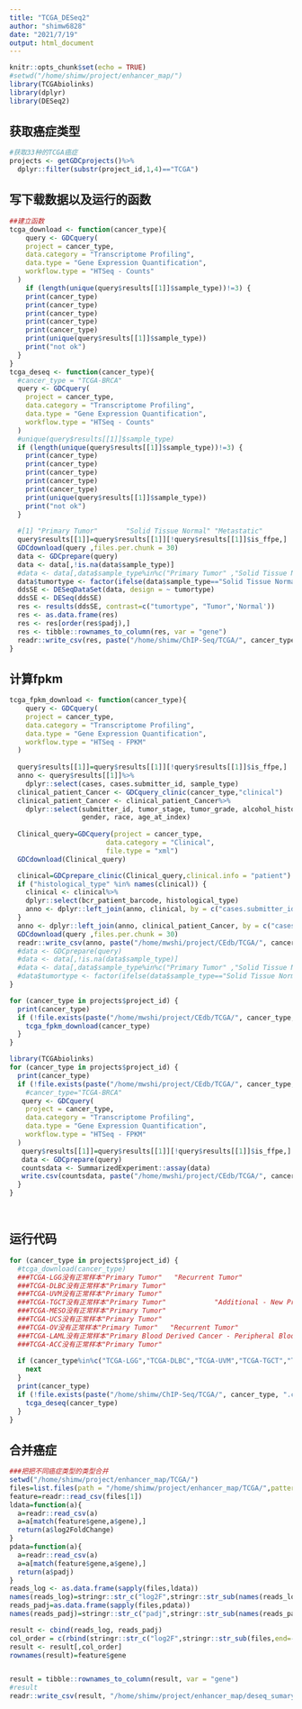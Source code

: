 ```yaml
---
title: "TCGA_DESeq2"
author: "shimw6828"
date: "2021/7/19"
output: html_document
---
```


```r
knitr::opts_chunk$set(echo = TRUE)
#setwd("/home/shimw/project/enhancer_map/")
library(TCGAbiolinks)
library(dplyr)
library(DESeq2)
```

## 获取癌症类型


```r
#获取33种的TCGA癌症
projects <- getGDCprojects()%>%
  dplyr::filter(substr(project_id,1,4)=="TCGA")

```

## 写下载数据以及运行的函数


```r
##建立函数
tcga_download <- function(cancer_type){
    query <- GDCquery(
    project = cancer_type,
    data.category = "Transcriptome Profiling", 
    data.type = "Gene Expression Quantification",
    workflow.type = "HTSeq - Counts"
  )
    if (length(unique(query$results[[1]]$sample_type))!=3) {
    print(cancer_type)
    print(cancer_type)
    print(cancer_type)
    print(cancer_type)
    print(cancer_type)
    print(unique(query$results[[1]]$sample_type))
    print("not ok")
  }
}
tcga_deseq <- function(cancer_type){
  #cancer_type = "TCGA-BRCA"
  query <- GDCquery(
    project = cancer_type,
    data.category = "Transcriptome Profiling", 
    data.type = "Gene Expression Quantification",
    workflow.type = "HTSeq - Counts"
  )
  #unique(query$results[[1]]$sample_type)
  if (length(unique(query$results[[1]]$sample_type))!=3) {
    print(cancer_type)
    print(cancer_type)
    print(cancer_type)
    print(cancer_type)
    print(cancer_type)
    print(unique(query$results[[1]]$sample_type))
    print("not ok")
  }
  
  #[1] "Primary Tumor"       "Solid Tissue Normal" "Metastatic" 
  query$results[[1]]=query$results[[1]][!query$results[[1]]$is_ffpe,]
  GDCdownload(query ,files.per.chunk = 30)
  data <- GDCprepare(query)
  data <- data[,!is.na(data$sample_type)]
  #data <- data[,data$sample_type%in%c("Primary Tumor" ,"Solid Tissue Normal")]
  data$tumortype <- factor(ifelse(data$sample_type=="Solid Tissue Normal","Normal","Tumor"))
  ddsSE <- DESeqDataSet(data, design = ~ tumortype)
  ddsSE <- DESeq(ddsSE)
  res <- results(ddsSE, contrast=c("tumortype", "Tumor",'Normal'))
  res <- as.data.frame(res)
  res <- res[order(res$padj),]
  res <- tibble::rownames_to_column(res, var = "gene")
  readr::write_csv(res, paste("/home/shimw/ChIP-Seq/TCGA/", cancer_type, ".csv", sep=""))
}

```


## 计算fpkm

```r
tcga_fpkm_download <- function(cancer_type){
    query <- GDCquery(
    project = cancer_type,
    data.category = "Transcriptome Profiling", 
    data.type = "Gene Expression Quantification",
    workflow.type = "HTSeq - FPKM"
  )
  
  query$results[[1]]=query$results[[1]][!query$results[[1]]$is_ffpe,]
  anno <- query$results[[1]]%>%
    dplyr::select(cases, cases.submitter_id, sample_type)
  clinical_patient_Cancer <- GDCquery_clinic(cancer_type,"clinical")
  clinical_patient_Cancer <- clinical_patient_Cancer%>%
    dplyr::select(submitter_id, tumor_stage, tumor_grade, alcohol_history, years_smoked, 
                  gender, race, age_at_index)
  
  Clinical_query=GDCquery(project = cancer_type,
                        data.category = "Clinical",
                        file.type = "xml")
  GDCdownload(Clinical_query)

  clinical=GDCprepare_clinic(Clinical_query,clinical.info = "patient")
  if ("histological_type" %in% names(clinical)) {
    clinical <- clinical%>%
    dplyr::select(bcr_patient_barcode, histological_type)
    anno <- dplyr::left_join(anno, clinical, by = c("cases.submitter_id" = "bcr_patient_barcode"))
  }
  anno <- dplyr::left_join(anno, clinical_patient_Cancer, by = c("cases.submitter_id" = "submitter_id"))
  GDCdownload(query ,files.per.chunk = 30)
  readr::write_csv(anno, paste("/home/mwshi/project/CEdb/TCGA/", cancer_type, "_anno.csv", sep=""))
  #data <- GDCprepare(query)
  #data <- data[,!is.na(data$sample_type)]
  #data <- data[,data$sample_type%in%c("Primary Tumor" ,"Solid Tissue Normal")]
  #data$tumortype <- factor(ifelse(data$sample_type=="Solid Tissue Normal","Normal","Tumor"))
}

for (cancer_type in projects$project_id) {
  print(cancer_type)
  if (!file.exists(paste("/home/mwshi/project/CEdb/TCGA/", cancer_type, "_anno.csv", sep=""))) {
    tcga_fpkm_download(cancer_type)
  }
}

library(TCGAbiolinks)
for (cancer_type in projects$project_id) {
  print(cancer_type)
  if (!file.exists(paste("/home/mwshi/project/CEdb/TCGA/", cancer_type, "_fpkm.csv", sep=""))) {
    #cancer_type="TCGA-BRCA"
   query <- GDCquery(
    project = cancer_type,
    data.category = "Transcriptome Profiling", 
    data.type = "Gene Expression Quantification",
    workflow.type = "HTSeq - FPKM"
  )
   query$results[[1]]=query$results[[1]][!query$results[[1]]$is_ffpe,]
   data <- GDCprepare(query)
   countsdata <- SummarizedExperiment::assay(data)
   write.csv(countsdata, paste("/home/mwshi/project/CEdb/TCGA/", cancer_type, "_fpkm.csv", sep=""), quote = F)
  }
}




```




## 运行代码
```r

for (cancer_type in projects$project_id) {
  #tcga_download(cancer_type)
  ###TCGA-LGG没有正常样本"Primary Tumor"   "Recurrent Tumor"
  ###TCGA-DLBC没有正常样本"Primary Tumor"
  ###TCGA-UVM没有正常样本"Primary Tumor"
  ###TCGA-TGCT没有正常样本"Primary Tumor"            "Additional - New Primary"
  ###TCGA-MESO没有正常样本"Primary Tumor"
  ###TCGA-UCS没有正常样本"Primary Tumor"
  ###TCGA-OV没有正常样本"Primary Tumor"   "Recurrent Tumor"
  ###TCGA-LAML没有正常样本"Primary Blood Derived Cancer - Peripheral Blood"
  ###TCGA-ACC没有正常样本"Primary Tumor"
  
  if (cancer_type%in%c("TCGA-LGG","TCGA-DLBC","TCGA-UVM","TCGA-TGCT","TCGA-MESO","TCGA-UCS","TCGA-OV","TCGA-LAML","TCGA-ACC")){
    next
  }
  print(cancer_type)
  if (!file.exists(paste("/home/shimw/ChIP-Seq/TCGA/", cancer_type, ".csv", sep=""))) {
    tcga_deseq(cancer_type)
  }
}
```
## 合并癌症

```r
###把把不同癌症类型的类型合并
setwd("/home/shimw/project/enhancer_map/TCGA/")
files=list.files(path = "/home/shimw/project/enhancer_map/TCGA/",pattern=".*?.csv")
feature=readr::read_csv(files[1])
ldata=function(a){
  a=readr::read_csv(a)
  a=a[match(feature$gene,a$gene),]
  return(a$log2FoldChange)
}
pdata=function(a){
  a=readr::read_csv(a)
  a=a[match(feature$gene,a$gene),]
  return(a$padj)
}
reads_log <- as.data.frame(sapply(files,ldata))
names(reads_log)=stringr::str_c("log2F",stringr::str_sub(names(reads_log),end=-5), sep = ".", collapse = NULL)
reads_padj=as.data.frame(sapply(files,pdata))
names(reads_padj)=stringr::str_c("padj",stringr::str_sub(names(reads_padj),end=-5), sep = ".", collapse = NULL)

result <- cbind(reads_log, reads_padj)
col_order = c(rbind(stringr::str_c("log2F",stringr::str_sub(files,end=-5), sep = ".", collapse = NULL), stringr::str_c("padj",stringr::str_sub(files,end=-5), sep = ".", collapse = NULL)))
result <- result[,col_order]
rownames(result)=feature$gene


result = tibble::rownames_to_column(result, var = "gene")
#result
readr::write_csv(result, "/home/shimw/project/enhancer_map/deseq_sumary.csv")

```
